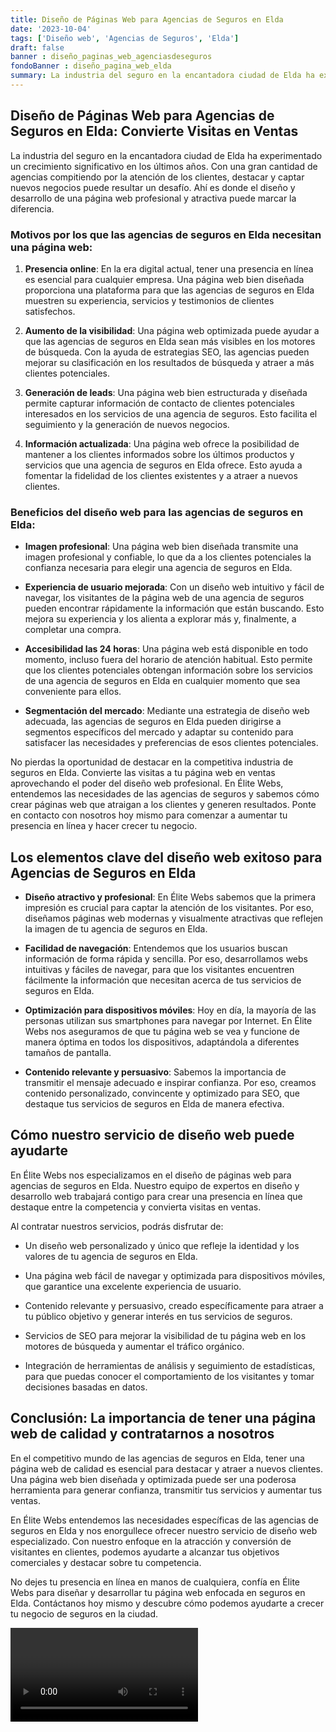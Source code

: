 ```yaml
---
title: Diseño de Páginas Web para Agencias de Seguros en Elda
date: '2023-10-04'
tags: ['Diseño web', 'Agencias de Seguros', 'Elda']
draft: false
banner : diseño_paginas_web_agenciasdeseguros
fondoBanner : diseño_pagina_web_elda
summary: La industria del seguro en la encantadora ciudad de Elda ha experimentado un crecimiento significativo en los últimos años. Con una gran cantidad de agencias compitiendo por la atención de los clientes, destacar y captar nuevos negocios puede resultar un desafío. Ahí es donde el diseño y desarrollo de una página web profesional y atractiva puede marcar la diferencia.
---
```


## Diseño de Páginas Web para Agencias de Seguros en Elda: Convierte Visitas en Ventas

La industria del seguro en la encantadora ciudad de Elda ha experimentado un crecimiento significativo en los últimos años. Con una gran cantidad de agencias compitiendo por la atención de los clientes, destacar y captar nuevos negocios puede resultar un desafío. Ahí es donde el diseño y desarrollo de una página web profesional y atractiva puede marcar la diferencia.

### Motivos por los que las agencias de seguros en Elda necesitan una página web:

1. **Presencia online**: En la era digital actual, tener una presencia en línea es esencial para cualquier empresa. Una página web bien diseñada proporciona una plataforma para que las agencias de seguros en Elda muestren su experiencia, servicios y testimonios de clientes satisfechos.

2. **Aumento de la visibilidad**: Una página web optimizada puede ayudar a que las agencias de seguros en Elda sean más visibles en los motores de búsqueda. Con la ayuda de estrategias SEO, las agencias pueden mejorar su clasificación en los resultados de búsqueda y atraer a más clientes potenciales.

3. **Generación de leads**: Una página web bien estructurada y diseñada permite capturar información de contacto de clientes potenciales interesados en los servicios de una agencia de seguros. Esto facilita el seguimiento y la generación de nuevos negocios.

4. **Información actualizada**: Una página web ofrece la posibilidad de mantener a los clientes informados sobre los últimos productos y servicios que una agencia de seguros en Elda ofrece. Esto ayuda a fomentar la fidelidad de los clientes existentes y a atraer a nuevos clientes.

### Beneficios del diseño web para las agencias de seguros en Elda:

- **Imagen profesional**: Una página web bien diseñada transmite una imagen profesional y confiable, lo que da a los clientes potenciales la confianza necesaria para elegir una agencia de seguros en Elda.

- **Experiencia de usuario mejorada**: Con un diseño web intuitivo y fácil de navegar, los visitantes de la página web de una agencia de seguros pueden encontrar rápidamente la información que están buscando. Esto mejora su experiencia y los alienta a explorar más y, finalmente, a completar una compra.

- **Accesibilidad las 24 horas**: Una página web está disponible en todo momento, incluso fuera del horario de atención habitual. Esto permite que los clientes potenciales obtengan información sobre los servicios de una agencia de seguros en Elda en cualquier momento que sea conveniente para ellos.

- **Segmentación del mercado**: Mediante una estrategia de diseño web adecuada, las agencias de seguros en Elda pueden dirigirse a segmentos específicos del mercado y adaptar su contenido para satisfacer las necesidades y preferencias de esos clientes potenciales.

No pierdas la oportunidad de destacar en la competitiva industria de seguros en Elda. Convierte las visitas a tu página web en ventas aprovechando el poder del diseño web profesional. En Élite Webs, entendemos las necesidades de las agencias de seguros y sabemos cómo crear páginas web que atraigan a los clientes y generen resultados. Ponte en contacto con nosotros hoy mismo para comenzar a aumentar tu presencia en línea y hacer crecer tu negocio.

<GifSeo />

<Cta />

## Los elementos clave del diseño web exitoso para Agencias de Seguros en Elda

- **Diseño atractivo y profesional**: En Élite Webs sabemos que la primera impresión es crucial para captar la atención de los visitantes. Por eso, diseñamos páginas web modernas y visualmente atractivas que reflejen la imagen de tu agencia de seguros en Elda. 

- **Facilidad de navegación**: Entendemos que los usuarios buscan información de forma rápida y sencilla. Por eso, desarrollamos webs intuitivas y fáciles de navegar, para que los visitantes encuentren fácilmente la información que necesitan acerca de tus servicios de seguros en Elda.

- **Optimización para dispositivos móviles**: Hoy en día, la mayoría de las personas utilizan sus smartphones para navegar por Internet. En Élite Webs nos aseguramos de que tu página web se vea y funcione de manera óptima en todos los dispositivos, adaptándola a diferentes tamaños de pantalla.

- **Contenido relevante y persuasivo**: Sabemos la importancia de transmitir el mensaje adecuado e inspirar confianza. Por eso, creamos contenido personalizado, convincente y optimizado para SEO, que destaque tus servicios de seguros en Elda de manera efectiva.

## Cómo nuestro servicio de diseño web puede ayudarte

En Élite Webs nos especializamos en el diseño de páginas web para agencias de seguros en Elda. Nuestro equipo de expertos en diseño y desarrollo web trabajará contigo para crear una presencia en línea que destaque entre la competencia y convierta visitas en ventas.

Al contratar nuestros servicios, podrás disfrutar de:

- Un diseño web personalizado y único que refleje la identidad y los valores de tu agencia de seguros en Elda.

- Una página web fácil de navegar y optimizada para dispositivos móviles, que garantice una excelente experiencia de usuario.

- Contenido relevante y persuasivo, creado específicamente para atraer a tu público objetivo y generar interés en tus servicios de seguros.

- Servicios de SEO para mejorar la visibilidad de tu página web en los motores de búsqueda y aumentar el tráfico orgánico.

- Integración de herramientas de análisis y seguimiento de estadísticas, para que puedas conocer el comportamiento de los visitantes y tomar decisiones basadas en datos.

## Conclusión: La importancia de tener una página web de calidad y contratarnos a nosotros

En el competitivo mundo de las agencias de seguros en Elda, tener una página web de calidad es esencial para destacar y atraer a nuevos clientes. Una página web bien diseñada y optimizada puede ser una poderosa herramienta para generar confianza, transmitir tus servicios y aumentar tus ventas.

En Élite Webs entendemos las necesidades específicas de las agencias de seguros en Elda y nos enorgullece ofrecer nuestro servicio de diseño web especializado. Con nuestro enfoque en la atracción y conversión de visitantes en clientes, podemos ayudarte a alcanzar tus objetivos comerciales y destacar sobre tu competencia.

No dejes tu presencia en línea en manos de cualquiera, confía en Élite Webs para diseñar y desarrollar tu página web enfocada en seguros en Elda. Contáctanos hoy mismo y descubre cómo podemos ayudarte a crecer tu negocio de seguros en la ciudad.

<Video />

<CtaBot job='Agencias de Seguros' city='Elda'/>

<Gmaps query='Elda+españa+maps' />